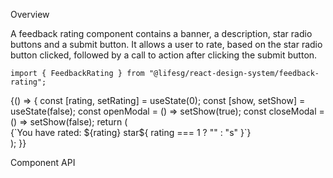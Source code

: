
<Meta title="Modules/FeedbackRating" component={FeedbackRating} />

<Title>FeedbackRating</Title>

<Secondary>Overview</Secondary>

A feedback rating component contains a banner, a description, star radio buttons and a submit
button. It allows a user to rate, based on the star radio button clicked,
followed by a call to action after clicking the submit button.

```tsx
import { FeedbackRating } from "@lifesg/react-design-system/feedback-rating";
```

<Canvas>
    <Story name="FeedbackRating">
        {() => {
            const [rating, setRating] = useState(0);
            const [show, setShow] = useState(false);
            const openModal = () => setShow(true);
            const closeModal = () => setShow(false);
            return (
                <div>
                    <Modal show={show} onOverlayClick={closeModal}>
                        <Modal.Box onClose={closeModal}>
                            <ModalBoxDiv>
                                <span>{`You have rated: ${rating} star${
                                    rating === 1 ? "" : "s"
                                }`}</span>
                            </ModalBoxDiv>
                        </Modal.Box>
                    </Modal>
                    <FeedbackRating
                        ratings={rating}
                        onRatingsChange={setRating}
                        onSubmit={openModal}
                    />
                </div>
            );
        }}
    </Story>
</Canvas>

<Secondary>Component API</Secondary>

<PropsTable />
